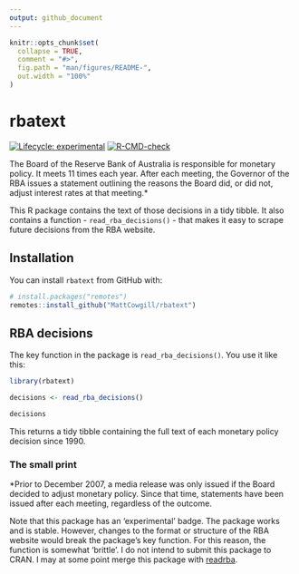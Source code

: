 ```yaml
---
output: github_document
---
```


<!-- README.md is generated from README.Rmd. Please edit that file -->

```r
knitr::opts_chunk$set(
  collapse = TRUE,
  comment = "#>",
  fig.path = "man/figures/README-",
  out.width = "100%"
)
```

# rbatext

<!-- badges: start -->
[![Lifecycle: experimental](https://img.shields.io/badge/lifecycle-experimental-orange.svg)](https://lifecycle.r-lib.org/articles/stages.html#experimental)
[![R-CMD-check](https://github.com/MattCowgill/rbatext/actions/workflows/R-CMD-check.yaml/badge.svg)](https://github.com/MattCowgill/rbatext/actions/workflows/R-CMD-check.yaml)
<!-- badges: end -->

The Board of the Reserve Bank of Australia is responsible for monetary policy. It meets 11 times each year. After each meeting, the Governor of the RBA issues a statement outlining the reasons the Board did, or did not, adjust interest rates at that meeting.* 

This R package contains the text of those decisions in a tidy tibble. It also contains a function - `read_rba_decisions()` - that makes it easy to scrape future decisions from the RBA website. 


## Installation

You can install `rbatext` from GitHub with:

``` r
# install.packages("remotes")
remotes::install_github("MattCowgill/rbatext")
```

## RBA decisions

The key function in the package is `read_rba_decisions()`. You use it like this:

```r
library(rbatext)

decisions <- read_rba_decisions()

decisions
```

This returns a tidy tibble containing the full text of each monetary policy decision since 1990. 

### The small print 
*Prior to December 2007, a media release was only issued if the Board decided to adjust monetary policy. Since that time, statements have been issued after each meeting, regardless of the outcome.

Note that this package has an 'experimental' badge. The package works and is stable. However, changes to the format or structure of the RBA website would break the package's key function. For this reason, the function is somewhat 'brittle'. I do not intend to submit this package to CRAN. I may at some point merge this package with [readrba](https://github.com/MattCowgill/readrba).
